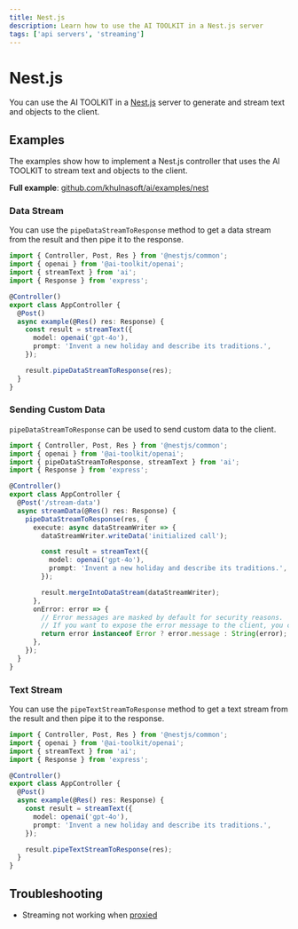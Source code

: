 ```yaml
---
title: Nest.js
description: Learn how to use the AI TOOLKIT in a Nest.js server
tags: ['api servers', 'streaming']
---
```


# Nest.js

You can use the AI TOOLKIT in a [Nest.js](https://nestjs.com/) server to generate and stream text and objects to the client.

## Examples

The examples show how to implement a Nest.js controller that uses the AI TOOLKIT to stream text and objects to the client.

**Full example**: [github.com/khulnasoft/ai/examples/nest](https://github.com/khulnasoft/ai/tree/main/examples/nest)

### Data Stream

You can use the `pipeDataStreamToResponse` method to get a data stream from the result and then pipe it to the response.

```ts filename='app.controller.ts'
import { Controller, Post, Res } from '@nestjs/common';
import { openai } from '@ai-toolkit/openai';
import { streamText } from 'ai';
import { Response } from 'express';

@Controller()
export class AppController {
  @Post()
  async example(@Res() res: Response) {
    const result = streamText({
      model: openai('gpt-4o'),
      prompt: 'Invent a new holiday and describe its traditions.',
    });

    result.pipeDataStreamToResponse(res);
  }
}
```

### Sending Custom Data

`pipeDataStreamToResponse` can be used to send custom data to the client.

```ts filename='app.controller.ts' highlight="10-12,19"
import { Controller, Post, Res } from '@nestjs/common';
import { openai } from '@ai-toolkit/openai';
import { pipeDataStreamToResponse, streamText } from 'ai';
import { Response } from 'express';

@Controller()
export class AppController {
  @Post('/stream-data')
  async streamData(@Res() res: Response) {
    pipeDataStreamToResponse(res, {
      execute: async dataStreamWriter => {
        dataStreamWriter.writeData('initialized call');

        const result = streamText({
          model: openai('gpt-4o'),
          prompt: 'Invent a new holiday and describe its traditions.',
        });

        result.mergeIntoDataStream(dataStreamWriter);
      },
      onError: error => {
        // Error messages are masked by default for security reasons.
        // If you want to expose the error message to the client, you can do so here:
        return error instanceof Error ? error.message : String(error);
      },
    });
  }
}
```

### Text Stream

You can use the `pipeTextStreamToResponse` method to get a text stream from the result and then pipe it to the response.

```ts filename='app.controller.ts' highlight="15"
import { Controller, Post, Res } from '@nestjs/common';
import { openai } from '@ai-toolkit/openai';
import { streamText } from 'ai';
import { Response } from 'express';

@Controller()
export class AppController {
  @Post()
  async example(@Res() res: Response) {
    const result = streamText({
      model: openai('gpt-4o'),
      prompt: 'Invent a new holiday and describe its traditions.',
    });

    result.pipeTextStreamToResponse(res);
  }
}
```

## Troubleshooting

- Streaming not working when [proxied](/docs/troubleshooting/streaming-not-working-when-proxied)

